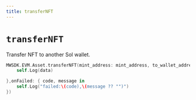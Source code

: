 ```yaml
---
title: transferNFT
---
```


# `transferNFT`
Transfer NFT to another Sol wallet.

```swift
MWSDK.EVM.Asset.transferNFT(mint_address: mint_address, to_wallet_address: to_wallet_address, confirmation: confirmation, skip_preflight: skip_preflight,onSuccess: { data in
    self.Log(data)

},onFailed: { code, message in
    self.Log("failed:\(code),\(message ?? "")")
})
```